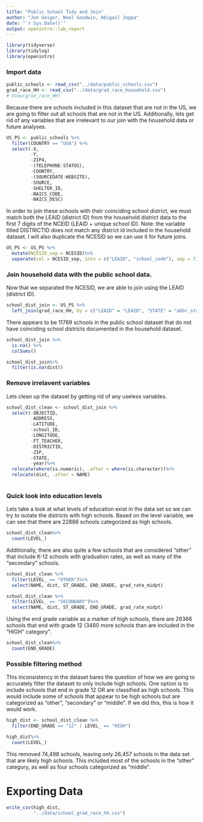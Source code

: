 ```yaml
---
title: "Public School Tidy and Join"
author: "Jon Geiger, Noel Goodwin, Abigail Joppa"
date: "`r Sys.Date()`"
output: openintro::lab_report
---
```


```r
library(tidyverse)
library(tidylog)
library(openintro)
```


### Import data

```r
public_schools <- read_csv("../data/public_schools.csv")
grad_race_HH <- read_csv("../data/grad_race_household.csv")
# View(grad_race_HH)
```

Because there are schools included in this dataset that are not in the US, we are going to filter out all schools that are not in the US. Additionally, lets get rid of any variables that are irrelevant to our join with the household data or future analyses. 
```r

US_PS <- public_schools %>%
  filter(COUNTRY == "USA") %>%
  select(-X, 
         -Y, 
         -ZIP4, 
         -(TELEPHONE:STATUS), 
         -COUNTRY, 
         -(SOURCEDATE:WEBSITE), 
         -SOURCE, 
         -SHELTER_ID, 
         -NAICS_CODE, 
         -NAICS_DESC)

```



In order to join these schools with their coinciding school district, we must match both the LEAID (district ID) from the household district data to the first 7 digits of the NCEID (LEAID + unique school ID). Note: the variable titled DISTRICTID does not match any district id included in the household dataset. I will also duplicate the NCESID so we can use it for future joins. 
```r
US_PS <- US_PS %>%
  mutate(NCESID_sep = NCESID)%>%
  separate(col = NCESID_sep, into = c("LEAID", "school_code"), sep = 7) 

```



### Join household data with the public school data. 

Now that we separated the NCESID, we are able to join using the LEAID (district ID). 
```r
school_dist_join <- US_PS %>%
  left_join(grad_race_HH, by = c("LEAID" = "LEAID", "STATE" = "abbr_state"))
```

There appears to be 11769 schools in the public school dataset that do not have coinciding school districts documented in the household dataset. 

```r
school_dist_join %>%
  is.na() %>%
  colSums()

school_dist_join%>%
  filter(is.na(dist))
```

### Remove irrelavent variables 

Lets clean up the dataset by getting rid of any useless variables. 
```r

school_dist_clean <- school_dist_join %>%
  select(-OBJECTID, 
         -ADDRESS, 
         -LATITUDE, 
         -school_ID,
         -LONGITUDE, 
         -FT_TEACHER, 
         -DISTRICTID,
         -ZIP, 
         -STATE, 
         -year)%>%
  relocate(where(is.numeric), .after = where(is.character))%>%
  relocate(dist, .after = NAME)
  
```

### Quick look into education levels

Lets take a look at what levels of education exist in the data set so we can try to isolate the districts with high schools. Based on the level variable, we can see that there are 22886 schools categorized as high schools. 

```r
school_dist_clean%>%
  count(LEVEL_) 
```

Additionally, there are also quite a few schools that are considered "other" that include K-12 schools with graduation rates, as well as many of the "secondary" schools. 

```r
school_dist_clean %>% 
  filter(LEVEL_ == "OTHER")%>%
  select(NAME, dist, ST_GRADE, END_GRADE, grad_rate_midpt)

school_dist_clean %>% 
  filter(LEVEL_ == "SECONDARY")%>%
  select(NAME, dist, ST_GRADE, END_GRADE, grad_rate_midpt)
```

Using the end grade variable as a marker of high schools, there are 26366 schools that end with grade 12 (3480 more schools than are included in the "HIGH" category".

```r
school_dist_clean%>%
  count(END_GRADE) 

```

### Possible filtering method

This inconsistency in the dataset bares the question of how we are going to accurately filter the dataset to only include high schools. One option is to include schools that end in grade 12 OR are classified as high schools. This would include some of schools that appear to be high schools but are categorized as "other", "secondary" or "middle". If we did this, this is how it would work.

```r
high_dist <- school_dist_clean %>%
  filter(END_GRADE == "12" | LEVEL_ == "HIGH")

high_dist%>%
  count(LEVEL_) 
```
This removed 74,498 schools, leaving only 26,457 schools in the data set that are likely high schools. This included most of the schools in the "other" category, as well as four schools categorized as "middle".


# Exporting Data

```r
write_csv(high_dist, 
          "../data/school_grad_race_hh.csv")
```